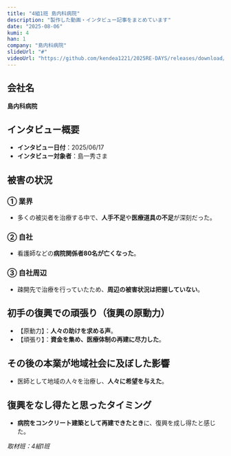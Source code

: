 ```yaml
---
title: "4組1班 島内科病院"
description: "製作した動画・インタビュー記事をまとめています"
date: "2025-08-06"
kumi: 4
han: 1
company: "島内科病院"
slideUrl: "#"
videoUrl: "https://github.com/kendea1221/2025RE-DAYS/releases/download/videos/41.mp4"
---
```

## 会社名
**島内科病院**

## インタビュー概要
- **インタビュー日付**：2025/06/17  
- **インタビュー対象者**：島一秀さま  

## 被害の状況

### ① 業界
- 多くの被災者を治療する中で、**人手不足**や**医療道具の不足**が深刻だった。  

### ② 自社
- 看護師などの**病院関係者80名が亡くなった**。  

### ③ 自社周辺
- 疎開先で治療を行っていたため、**周辺の被害状況は把握していない**。  

## 初手の復興での頑張り（復興の原動力）
- 【原動力】：**人々の助けを求める声**。  
- 【頑張り】：**資金を集め、医療体制の再建に尽力した**。  

## その後の本業が地域社会に及ぼした影響
- 医師として地域の人々を治療し、**人々に希望を与えた**。  

## 復興をなし得たと思ったタイミング
- **病院をコンクリート建築として再建できたとき**に、復興を成し得たと感じた。  

*取材班：4組1班*
